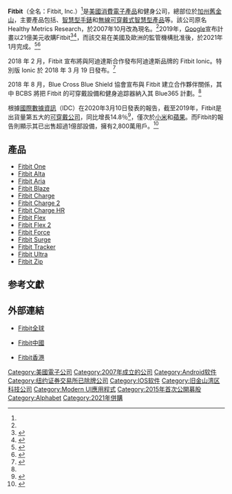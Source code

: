 {{NoteTA
|G1=USState
|G2=IT
}}
{{Infobox company
| name = Fitbit
| name_en = Fitbit, Inc.
| logo = Fitbit logo16.svg
| logo_size = 250
| type = [[子公司|子公司]]
| area_served = {{flag|World}}
| key_people = {{ubl|詹姆斯‧帕克（James Park，[[CEO|CEO]]）|埃里克·弗雷德曼（Eric Friedman，[[CTO|CTO]]）}}
| industry = [[消費電子產品|消費電子產品]]
| fate = 
| products = 參見{{tsl|en|List of Fitbit products|Fitbit產品列表}}
| revenue = {{Unbulleted list|class=nowrap|{{Decrease}} {{USD|14.2億|link=yes}}（2019年）}}
| net_income = {{Unbulleted list|class=nowrap|{{Decrease}} {{USD|-2.34億|link=no}}（2019年）}}
| num_employees = {{unbulleted list|class=nowrap|{{decrease}} 1,694（2020年）}}
| parent = [[Google_LLC|Google LLC]]
| subsid = 
| foundation = {{Start date|2007|03|26}}（美國[[德拉瓦州|德拉瓦州]]）
| former_name = Healthy Metrics Research, Inc.
| founders = {{ubl|{{tsl|en|James Park (entrepreneur)|詹姆斯‧帕克}}|埃里克·弗雷德曼（Eric Friedman）}}
| location = {{USA}}[[加利福尼亞州|加利福尼亞州]][[舊金山|舊金山]]
| homepage = {{URL|http://www.fitbit.com}}
| footnotes = <ref name=":0">{{Cite web|url=https://www.reuters.com/finance/stocks/company-profile/FIT.N|title=Profile: Fitbit Inc（FIT.N）|website=Reuters|language=en|access-date=2018-07-21|archive-date=2019-03-31|archive-url=https://web.archive.org/web/20190331155429/https://www.reuters.com/finance/stocks/company-profile/FIT.N|dead-url=no}}</ref><ref name="investor.fitbit.com">{{Cite web|url=https://investor.fitbit.com/overview/investor-faq/default.aspx|title=Fitbit, Inc. – IR Overview – Investor FAQ|website=Fitbit|language=en-CA|access-date=2018-07-25|archive-date=2019-07-06|archive-url=https://web.archive.org/web/20190706075111/https://investor.fitbit.com/overview/investor-faq/default.aspx|dead-url=no}}</ref>
| owner = [[Alphabet|Alphabet]]
}}
'''Fitbit'''（全名：Fitbit, Inc.）<ref name=":0" />是[[美國|美國]][[消費電子產品|消費電子產品]]和健身公司，總部位於[[加州|加州]][[舊金山|舊金山]]，主要產品包括{{tsl|en|Activity tracker|活動追蹤器}}、[[智慧型手錶|智慧型手錶]]和[[無線通訊|無線]][[可穿戴式智慧型產品|可穿戴式智慧型產品]]等。該公司原名Healthy Metrics Research，於2007年10月改為現名。<ref name="investor.fitbit.com"/>2019年，[[Google|Google]]宣布計畫以21億美元收購Fitbit<ref>{{Cite web|url=https://www.npr.org/2019/11/01/775419131/google-buys-fitbit-for-2-1-billion-pledges-to-protect-health-data|title=Google Buys Fitbit For $2.1 Billion, Pledges To Protect Health Data|author=Paolo Zialcita|website=[[NPR|NPR]]|language=en|access-date=2019-11-03|archive-date=2019-11-03|archive-url=https://web.archive.org/web/20191103095528/https://www.npr.org/2019/11/01/775419131/google-buys-fitbit-for-2-1-billion-pledges-to-protect-health-data|dead-url=no}}</ref><ref>{{Cite web |title=Google 以 21 億美元買下 Fitbit，正面對決 Apple Watch |url=https://technews.tw/2019/11/02/google-acquire-fitbit/ |accessdate=2021-02-03 |author=Cardin.Y |date=2019-11-02 |publisher=TechNews 科技新報 |language=zh-hant |archive-date=2020-08-09 |archive-url=https://web.archive.org/web/20200809111640/https://technews.tw/2019/11/02/google-acquire-fitbit/ |dead-url=no }}</ref>，而該交易在美國及歐洲的監管機構批准後，於2021年1月完成。<ref name="cnbc complete">{{cite web | url = https://www.cnbc.com/2021/01/14/google-closes-its-fitbit-acquisition.html | title = Google closes its Fitbit acquisition | first = Jessica | last = Bursztynsky | date = 2021-01-14 | access-date = 2021-01-14 | work = [[CNBC|CNBC]] | archive-date = 2021-01-29 | archive-url = https://web.archive.org/web/20210129021928/https://www.cnbc.com/2021/01/14/google-closes-its-fitbit-acquisition.html | dead-url = no }}</ref><ref name=":4">{{Cite web|last=Porter|first=Jon|date=2021-01-14|title=Google completes purchase of Fitbit|url=https://www.theverge.com/2021/1/14/22188428/google-fitbit-acquisition-completed-approved|access-date=2021-01-15|website=The Verge|language=en|archive-date=2021-01-29|archive-url=https://web.archive.org/web/20210129234615/https://www.theverge.com/2021/1/14/22188428/google-fitbit-acquisition-completed-approved|dead-url=no}}</ref>

2018 年 2 月，Fitbit 宣布將與阿迪達斯合作發布阿迪達斯品牌的 Fitbit Ionic。特別版 Ionic 於 2018 年 3 月 19 日發布。<ref name="mg21">{{Cite web |url=https://www.mg21.com/fitbit.html |title=可穿戴设备公司：FitBit, Inc.(FIT) |publisher=美股之家 |date=2021-07-10 |access-date=2021-07-11 |archive-date=2021-07-13 |archive-url=https://web.archive.org/web/20210713033437/https://www.mg21.com/fitbit.html }}</ref>

2018 年 8 月，Blue Cross Blue Shield 協會宣布與 Fitbit 建立合作夥伴關係，其中 BCBS 將把 Fitbit 的可穿戴設備和健身追踪器納入其 Blue365 計劃。<ref name="mg21"/>

根據[[國際數據資訊|國際數據資訊]]（IDC）在2020年3月10日發表的報告，截至2019年，Fitbit是出貨量第五大的[[可穿戴式智能產品|可穿戴公司]]，同比增長14.8％<ref>{{Cite web|url=https://www.idc.com/getdoc.jsp?containerId=prUS46122120|title=Shipments of Wearable Devices Reach 118.9 Million Units in the Fourth Quarter and 336.5 Million for 2019, According to IDC|website=IDC: The premier global market intelligence company|access-date=2020-03-27|archive-date=2021-01-14|archive-url=https://web.archive.org/web/20210114120031/https://www.idc.com/getdoc.jsp?containerId=prUS46122120|dead-url=no}}</ref>，僅次於[[小米集團|小米]]和[[蘋果公司|蘋果]]。而Fitbit的報告則顯示其已出售超過1億部設備，擁有2,800萬用戶。<ref>{{cite web |last1=O'Brien |first1=Matt |title=One big step: Google buys Fitbit for $2.1 billion |url=https://apnews.com/e5d41ca489514857af9f6faa154435bb |website=[[Associated_Press|Associated Press]] |access-date=2019-11-20 |date=2019-11-01 |archive-date=2021-01-14 |archive-url=https://web.archive.org/web/20210114195439/https://apnews.com/e5d41ca489514857af9f6faa154435bb |dead-url=no }}</ref>

== 產品 ==
* [[Fitbit_One|Fitbit One]]
* [[Fitbit_Alta|Fitbit Alta]]
* [[Fitbit_Aria|Fitbit Aria]]
* [[Fitbit_Blaze|Fitbit Blaze]]
* [[Fitbit_Charge|Fitbit Charge]]
* [[Fitbit_Charge_2|Fitbit Charge 2]]
* [[Fitbit_Charge_HR|Fitbit Charge HR]]
* [[Fitbit_Flex|Fitbit Flex]]
* [[Fitbit_Flex_2|Fitbit Flex 2]]
* [[Fitbit_Force|Fitbit Force]]
* [[Fitbit_Surge|Fitbit Surge]]
* [[Fitbit_Tracker|Fitbit Tracker]]
* [[Fitbit_Ultra|Fitbit Ultra]]
* [[Fitbit_Zip|Fitbit Zip]]

== 参考文獻 ==
{{Reflist|30em}}

== 外部連結 ==
*{{en}}[http://www.fitbit.com/ Fitbit全球]{{Wayback|url=http://www.fitbit.com/ |date=20160902113140 }}
*{{zh-cn}}[http://www.fitbit.com/cn Fitbit中國]{{Wayback|url=http://www.fitbit.com/cn |date=20160907145941 }}
*{{zh-hk}}[http://www.fitbit.com/hk Fitbit香港]{{Wayback|url=http://www.fitbit.com/hk |date=20160831163409 }}

{{Alphabet Inc.}}

[[Category:美國電子公司|Category:美國電子公司]]
[[Category:2007年成立的公司|Category:2007年成立的公司]]
[[Category:Android软件|Category:Android软件]]
[[Category:纽约证券交易所已除牌公司|Category:纽约证券交易所已除牌公司]]
[[Category:IOS软件|Category:IOS软件]]
[[Category:旧金山湾区科技公司|Category:旧金山湾区科技公司]]
[[Category:Modern_UI應用程式|Category:Modern UI應用程式]]
[[Category:2015年首次公開募股|Category:2015年首次公開募股]]
[[Category:Alphabet|Category:Alphabet]]
[[Category:2021年併購|Category:2021年併購]]